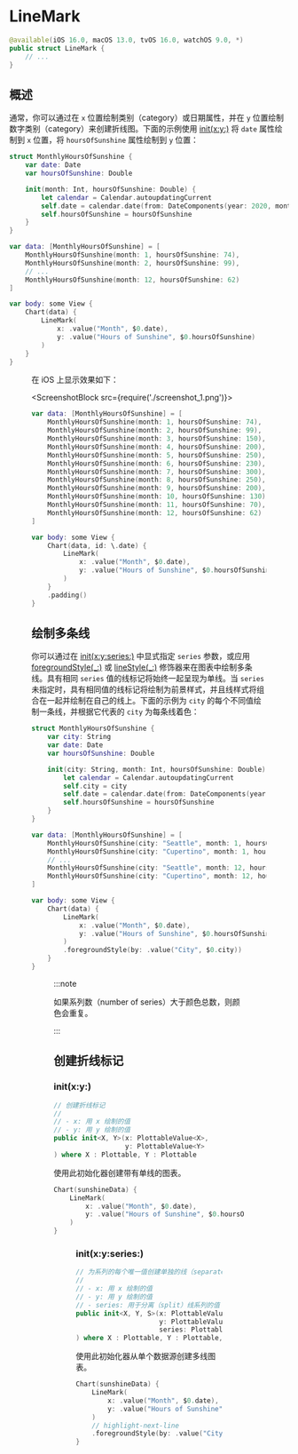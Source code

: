 # LineMark

<OriginalSource
  title="LineMark"
  url="https://developer.apple.com/documentation/charts/linemark"
  summary="使用一系列连接的线段表示数据的图表内容"
/>

```swift
@available(iOS 16.0, macOS 13.0, tvOS 16.0, watchOS 9.0, *)
public struct LineMark {
    // ...
}
```

## 概述

通常，你可以通过在 `x` 位置绘制类别（category）或日期属性，并在 `y` 位置绘制数字类别（category）来创建折线图。下面的示例使用 [init(x:y:)](<https://developer.apple.com/documentation/charts/linemark/init(x:y:)>) 将 `date` 属性绘制到 `x` 位置，将 `hoursOfSunshine` 属性绘制到 `y` 位置：

```swift
struct MonthlyHoursOfSunshine {
    var date: Date
    var hoursOfSunshine: Double

    init(month: Int, hoursOfSunshine: Double) {
        let calendar = Calendar.autoupdatingCurrent
        self.date = calendar.date(from: DateComponents(year: 2020, month: month))!
        self.hoursOfSunshine = hoursOfSunshine
    }
}

var data: [MonthlyHoursOfSunshine] = [
    MonthlyHoursOfSunshine(month: 1, hoursOfSunshine: 74),
    MonthlyHoursOfSunshine(month: 2, hoursOfSunshine: 99),
    // ...
    MonthlyHoursOfSunshine(month: 12, hoursOfSunshine: 62)
]

var body: some View {
    Chart(data) {
        LineMark(
            x: .value("Month", $0.date),
            y: .value("Hours of Sunshine", $0.hoursOfSunshine)
        )
    }
}
```

<Figure src={require("./image_1.png")} size={480} />

在 iOS 上显示效果如下：

<ScreenshotBlock src={require('./screenshot_1.png')}>

```swift
var data: [MonthlyHoursOfSunshine] = [
    MonthlyHoursOfSunshine(month: 1, hoursOfSunshine: 74),
    MonthlyHoursOfSunshine(month: 2, hoursOfSunshine: 99),
    MonthlyHoursOfSunshine(month: 3, hoursOfSunshine: 150),
    MonthlyHoursOfSunshine(month: 4, hoursOfSunshine: 200),
    MonthlyHoursOfSunshine(month: 5, hoursOfSunshine: 250),
    MonthlyHoursOfSunshine(month: 6, hoursOfSunshine: 230),
    MonthlyHoursOfSunshine(month: 7, hoursOfSunshine: 300),
    MonthlyHoursOfSunshine(month: 8, hoursOfSunshine: 250),
    MonthlyHoursOfSunshine(month: 9, hoursOfSunshine: 200),
    MonthlyHoursOfSunshine(month: 10, hoursOfSunshine: 130),
    MonthlyHoursOfSunshine(month: 11, hoursOfSunshine: 70),
    MonthlyHoursOfSunshine(month: 12, hoursOfSunshine: 62)
]

var body: some View {
    Chart(data, id: \.date) {
        LineMark(
            x: .value("Month", $0.date),
            y: .value("Hours of Sunshine", $0.hoursOfSunshine)
        )
    }
    .padding()
}
```

</ScreenshotBlock>

## 绘制多条线

你可以通过在 [init(x:y:series:)](<https://developer.apple.com/documentation/charts/linemark/init(x:y:series:)>) 中显式指定 `series` 参数，或应用 [foregroundStyle(\_:)](<https://developer.apple.com/documentation/charts/chartcontent/foregroundstyle(_:)>) 或 [lineStyle(\_:)](<https://developer.apple.com/documentation/charts/chartcontent/linestyle(_:)>) 修饰器来在图表中绘制多条线。具有相同 `series` 值的线标记将始终一起呈现为单线。当 `series` 未指定时，具有相同值的线标记将绘制为前景样式，并且线样式将组合在一起并绘制在自己的线上。下面的示例为 `city` 的每个不同值绘制一条线，并根据它代表的 `city` 为每条线着色：

```swift
struct MonthlyHoursOfSunshine {
    var city: String
    var date: Date
    var hoursOfSunshine: Double

    init(city: String, month: Int, hoursOfSunshine: Double) {
        let calendar = Calendar.autoupdatingCurrent
        self.city = city
        self.date = calendar.date(from: DateComponents(year: 2020, month: month))!
        self.hoursOfSunshine = hoursOfSunshine
    }
}

var data: [MonthlyHoursOfSunshine] = [
    MonthlyHoursOfSunshine(city: "Seattle", month: 1, hoursOfSunshine: 74),
    MonthlyHoursOfSunshine(city: "Cupertino", month: 1, hoursOfSunshine: 196),
    // ...
    MonthlyHoursOfSunshine(city: "Seattle", month: 12, hoursOfSunshine: 62),
    MonthlyHoursOfSunshine(city: "Cupertino", month: 12, hoursOfSunshine: 199)
]

var body: some View {
    Chart(data) {
        LineMark(
            x: .value("Month", $0.date),
            y: .value("Hours of Sunshine", $0.hoursOfSunshine)
        )
        .foregroundStyle(by: .value("City", $0.city))
    }
}
```

<Figure src={require("./image_2.png")} size={480} />

:::note

如果系列数（number of series）大于颜色总数，则颜色会重复。

:::

## 创建折线标记

### init(x:y:)

```swift
// 创建折线标记
//
// - x: 用 x 绘制的值
// - y: 用 y 绘制的值
public init<X, Y>(x: PlottableValue<X>,
                  y: PlottableValue<Y>
) where X : Plottable, Y : Plottable
```

使用此初始化器创建带有单线的图表。

```swift
Chart(sunshineData) {
    LineMark(
        x: .value("Month", $0.date),
        y: .value("Hours of Sunshine", $0.hoursOfSunshine)
    )
}
```

<Figure src={require("./image_3.png")} size={420} />

### init(x:y:series:)

```swift
// 为系列的每个唯一值创建单独的线（separate line）
//
// - x: 用 x 绘制的值
// - y: 用 y 绘制的值
// - series: 用于分离（split）线系列的值
public init<X, Y, S>(x: PlottableValue<X>,
                     y: PlottableValue<Y>,
                     series: PlottableValue<S>
) where X : Plottable, Y : Plottable, S : Plottable
```

使用此初始化器从单个数据源创建多线图表。

```swift
Chart(sunshineData) {
    LineMark(
        x: .value("Month", $0.date),
        y: .value("Hours of Sunshine", $0.hoursOfSunshine)
    )
    // highlight-next-line
    .foregroundStyle(by: .value("City", $0.city))
}
```

<Figure src={require("./image_4.png")} size={420} />
